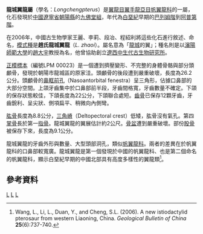 {{Automatic taxobox
| taxon = Longchengpterus
|status = fossil
|fossil_range = [[白堊紀|白堊紀]]早期, {{fossilrange|120}}
| image = 
| image_caption = 
| authority = Wang, Li, Duan, and Cheng, 2006
| type_species = '''趙氏龍城翼龍 ''L. zhaoi'''''
| type_species_authority = Wang ''et al''., 2006
}}

'''龍城翼龍屬'''（學名：''Longchengpterus''）是[[翼龍目|翼龍目]][[翼手龍亞目|翼手龍亞目]][[帆翼龍科|帆翼龍科]]的一屬，化石發現於[[中國|中國]][[遼寧省|遼寧省]][[朝陽縣|朝陽縣]]的[[九佛堂組|九佛堂組]]，年代為[[白堊紀|白堊紀]]早期的[[巴列姆階|巴列姆階]]到[[阿普第階|阿普第階]]。

在2006年，中國古生物學家王麗、李莉、段冶、程紹利將這些化石進行敘述、命名，[[模式種|模式種]]是'''趙氏龍城翼龍'''（''L. zhaoi''）。屬名意為「[[龙城区|龍城]]的翼」；種名則是以[[瀋陽師範大學|瀋陽師範大學]]的[[趙大宇|趙大宇]]教授為名，他曾協助創立[[遼西中生代古生物研究所|遼西中生代古生物研究所]]。

[[正模標本|正模標本]]（編號LPM 00023）是一個遭到擠壓變形、不完整的身體骨骼與部分頭顱骨，發現於朝陽市龍城區的原家洼。頭顱骨的後段遭到嚴重破壞，長度為26.2公分。頭顱骨的[[鼻眶前孔|鼻眶前孔]]（Nasoantorbital fenestra）呈三角形，佔據口鼻部的大部分空間。上頜牙齒集中於口鼻部前半段，牙齒間格寬，牙齒數量不確定。下頜的保存狀態較佳，下頜長度為22公分，下頜聯合處短。[[齒骨|齒骨]]已保存12顆牙齒，牙齒銳利、呈尖狀、側項扁平、稍微向內側彎。

[[肱骨|肱骨]]長度為8.8公分，[[三角嵴|三角嵴]]（Deltopectoral crest）低矮，肱骨沒有氣孔。第四[[掌骨|掌骨]]長於第一[[指骨|指骨]]。龍城翼龍的翼展估計約2公尺。[[骨盆|骨盆]]遭到嚴重破壞。部份[[股骨|股骨]]被保存下來，長度為9.1公分。

龍城翼龍的牙齒外形與數量、大型頭部洞孔，類似[[帆翼龍科|帆翼龍科]]。兩者的差異在於帆翼龍科的口鼻部較寬廣。龍城翼龍是第一個發現於中國的帆翼龍科、也是第二個命名的帆翼龍科，顯示白堊紀早期的中國北部具有高度多樣性的翼龍類<ref name=WLDC06>Wang, L., Li, L., Duan, Y., and Cheng, S.L. (2006). A new istiodactylid pterosaur from western Liaoning, China. ''Geological Bulletin of China'' '''25'''(6):737-740.</ref>。

==參考資料==
{{reflist}}
{{翼龍目|P.}}
{{Taxonbar|from=Q1014497}}

[[Category:鳥掌翼龍超科|L]]
[[Category:白堊紀翼龍類|L]]
[[Category:2006年描述的动物|L]]